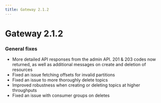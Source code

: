 ```yaml
---
title: Gateway 2.1.2
---
```


# Gateway 2.1.2

### General fixes 

- More detailed API responses from the admin API. 201 & 203 codes now returned, as well as additional messages on create and deletion of resources
- Fixed an issue fetching offsets for invalid partitions
- Fixed an issue to more thoroughly delete topics
- Improved robustness when creating or deleting topics at higher throughputs
- Fixed an issue with consumer groups on deletes
